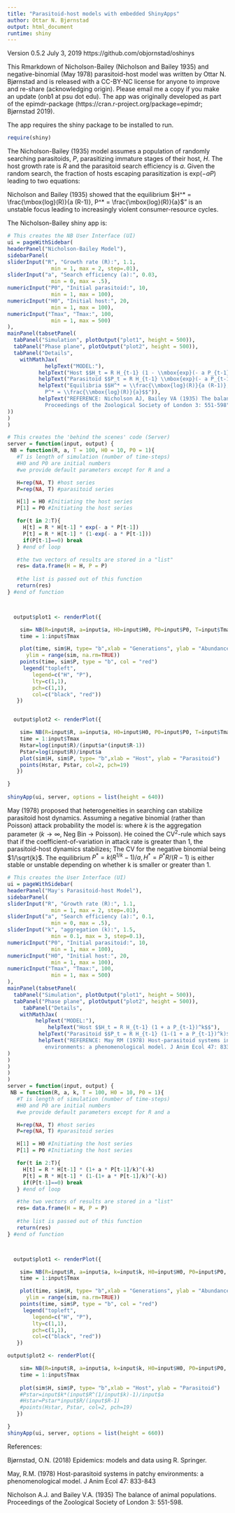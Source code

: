 ```yaml
---
title: "Parasitoid-host models with embedded ShinyApps"
author: Ottar N. Bjørnstad
output: html_document
runtime: shiny
---
```


Version 0.5.2 July 3, 2019 
https://github.com/objornstad/oshinys

This Rmarkdown of Nicholson-Bailey (Nicholson and Bailey 1935) and negative-binomial (May 1978) parasitoid-host model was written by Ottar N. Bjørnstad and is released with a CC-BY-NC license for anyone to improve and re-share (acknowledging origin). Please email me a copy if you make an update (onb1 at psu dot edu). The app was originally developed as part of the epimdr-package (https://cran.r-project.org/package=epimdr; Bjørnstad 2019).

The app requires the shiny package to be installed to run. 
```r
require(shiny)
```

The Nicholson-Bailey (1935) model assumes a population of randomly searching parasitoids, $P$, parasitizing immature stages of their host, $H$. The host growth rate is $R$ and the parasitoid search efficiency is $a$. Given the random search, the fraction of hosts escaping parasitization is $\mbox{exp}(- a P)$ leading to two equations: 

\begin{align}
H_{t+1} & = \underbrace{R H_t}_{\mbox{reproduction}} \underbrace{e^{-a P_t}}_{\mbox{not parasitized}}\\
P_{t+1} & =   R H_t  \underbrace{(1-e^{-a P_t}) }_{\mbox{parasitized}}
\end{align}

Nicholson and Bailey (1935) showed that the equilibrium $H^* = \frac{\mbox{log}(R)}{a (R-1)}, P^* = \frac{\mbox{log}(R)}{a}$" is an unstable focus leading to increasingly violent consumer-resource cycles.

The Nicholson-Bailey shiny app is:

```r
# This creates the NB User Interface (UI)
ui = pageWithSidebar(
headerPanel("Nicholson-Bailey Model"),
sidebarPanel(
sliderInput("R", "Growth rate (R):", 1.1,
              min = 1, max = 2, step=.01),
sliderInput("a", "Search efficiency (a):", 0.03,
              min = 0, max = .5),
numericInput("P0", "Initial parasitoid:", 10,
              min = 1, max = 100),
numericInput("H0", "Initial host:", 20,
              min = 1, max = 100),
numericInput("Tmax", "Tmax:", 100,
              min = 1, max = 500)
),
mainPanel(tabsetPanel(
  tabPanel("Simulation", plotOutput("plot1", height = 500)),
  tabPanel("Phase plane", plotOutput("plot2", height = 500)),
  tabPanel("Details",
    withMathJax(
            helpText("MODEL:"),
          helpText("Host $$H_t = R H_{t-1} (1 - \\mbox{exp}(- a P_{t-1}))$$"),
          helpText("Parasitoid $$P_t = R H_{t-1} \\mbox{exp}(- a P_{t-1})$$"),
          helpText("Equilibria $$H^* = \\frac{\\mbox{log}(R)}{a (R-1)}, 
            P^* = \\frac{\\mbox{log}(R)}{a}$$")),
          helpText("REFERENCE: Nicholson AJ, Bailey VA (1935) The balance of animal populations. 
            Proceedings of the Zoological Society of London 3: 551-598")
))
)
)

# This creates the 'behind the scenes' code (Server)
server = function(input, output) {
 NB = function(R, a, T = 100, H0 = 10, P0 = 1){
   #T is length of simulation (number of time-steps)
   #H0 and P0 are initial numbers
   #we provide default parameters except for R and a

   H=rep(NA, T) #host series
   P=rep(NA, T) #parasitoid series

   H[1] = H0 #Initiating the host series
   P[1] = P0 #Initiating the host series

   for(t in 2:T){
     H[t] = R * H[t-1] * exp(- a * P[t-1])
     P[t] = R * H[t-1] * (1-exp(- a * P[t-1]))
     if(P[t-1]==0) break
   } #end of loop

   #the two vectors of results are stored in a "list"
   res= data.frame(H = H, P = P)
 
   #the list is passed out of this function
   return(res)
} #end of function



  output$plot1 <- renderPlot({

    sim= NB(R=input$R, a=input$a, H0=input$H0, P0=input$P0, T=input$Tmax)
    time = 1:input$Tmax

    plot(time, sim$H, type= "b",xlab = "Generations", ylab = "Abundance", 
      ylim = range(sim, na.rm=TRUE))
    points(time, sim$P, type = "b", col = "red")
     legend("topleft",
        legend=c("H", "P"),
        lty=c(1,1),
        pch=c(1,1),
        col=c("black", "red"))
   })


  output$plot2 <- renderPlot({

    sim= NB(R=input$R, a=input$a, H0=input$H0, P0=input$P0, T=input$Tmax)
    time = 1:input$Tmax
    Hstar=log(input$R)/(input$a*(input$R-1))
    Pstar=log(input$R)/input$a
    plot(sim$H, sim$P, type= "b",xlab = "Host", ylab = "Parasitoid")
    points(Hstar, Pstar, col=2, pch=19)
   })

}
  
shinyApp(ui, server, options = list(height = 640))
```

May (1978) proposed that heterogeneities in searching can stabilize parasitoid host dynamics. Assuming a negative binomial (rather than Poisson) attack probability the model is:
\begin{align}
H_{t+1} & = R H_t (1+\frac{a P_t}{k})^{-k}\\
P_{t+1} & = R H_t (1-(1+\frac{a P_t}{k})^{-k}),
\end{align}
where $k$ is the aggregation parameter ($k \rightarrow \infty$, Neg Bin $\rightarrow$ Poisson). He coined the CV$^2$-rule which says that if the coefficient-of-variation in attack rate is greater than 1, the parasitoid-host dynamics stabilizes; The CV for the negative binomial being $1/\sqrt{k}$. The equilibrium $P^* = k (R^{1/k}-1) /a, H^*=P^* R / (R-1)$ is either stable or unstable depending on whether k is smaller or greater than 1.


```r
# This creates the User Interface (UI)
ui = pageWithSidebar(
headerPanel("May's Parasitoid-host Model"),
sidebarPanel(
sliderInput("R", "Growth rate (R):", 1.1,
              min = 1, max = 2, step=.01),
sliderInput("a", "Search efficiency (a):", 0.1,
              min = 0, max = .5),
sliderInput("k", "aggregation (k):", 1.5,
              min = 0.1, max = 3, step=0.1),
numericInput("P0", "Initial parasitoid:", 10,
              min = 1, max = 100),
numericInput("H0", "Initial host:", 20,
              min = 1, max = 100),
numericInput("Tmax", "Tmax:", 100,
              min = 1, max = 500)
),
mainPanel(tabsetPanel(
  tabPanel("Simulation", plotOutput("plot1", height = 500)),
  tabPanel("Phase plane", plotOutput("plot2", height = 500)),
     tabPanel("Details", 
    withMathJax(
         helpText("MODEL:"),
             helpText("Host $$H_t = R H_{t-1} (1 + a P_{t-1})^k$$"),
          helpText("Parasitoid $$P_t = R H_{t-1} (1-(1 + a P_{t-1})^k)$$"),
          helpText("REFERENCE: May RM (1978) Host-parasitoid systems in patchy 
            environments: a phenomenological model. J Anim Ecol 47: 833-843")
)
)
)
)
)
server = function(input, output) {
 NB = function(R, a, k, T = 100, H0 = 10, P0 = 1){
   #T is length of simulation (number of time-steps)
   #H0 and P0 are initial numbers
   #we provide default parameters except for R and a

   H=rep(NA, T) #host series
   P=rep(NA, T) #parasitoid series

   H[1] = H0 #Initiating the host series
   P[1] = P0 #Initiating the host series

   for(t in 2:T){
     H[t] = R * H[t-1] * (1+ a * P[t-1]/k)^(-k)
     P[t] = R * H[t-1] * (1-(1+ a * P[t-1]/k)^(-k))
     if(P[t-1]==0) break
   } #end of loop

   #the two vectors of results are stored in a "list"
   res= data.frame(H = H, P = P)
 
   #the list is passed out of this function
   return(res)
} #end of function



  output$plot1 <- renderPlot({

    sim= NB(R=input$R, a=input$a, k=input$k, H0=input$H0, P0=input$P0, T=input$Tmax)
    time = 1:input$Tmax

    plot(time, sim$H, type= "b",xlab = "Generations", ylab = "Abundance", 
      ylim = range(sim, na.rm=TRUE))
    points(time, sim$P, type = "b", col = "red")
     legend("topleft",
        legend=c("H", "P"),
        lty=c(1,1),
        pch=c(1,1),
        col=c("black", "red"))
   })

output$plot2 <- renderPlot({

    sim= NB(R=input$R, a=input$a, k=input$k, H0=input$H0, P0=input$P0, T=input$Tmax)
    time = 1:input$Tmax
   
    plot(sim$H, sim$P, type= "b",xlab = "Host", ylab = "Parasitoid")
    #Pstar=input$k*(input$R^(1/input$k)-1)/input$a
    #Hstar=Pstar*input$R/(input$R-1)
    #points(Hstar, Pstar, col=2, pch=19)
   })

}  
shinyApp(ui, server, options = list(height = 660))
```

References:

Bjørnstad, O.N. (2018) Epidemics: models and data using R. Springer.

May, R.M. (1978) Host-parasitoid systems in patchy environments: a phenomenological model. J Anim Ecol 47: 833-843

Nicholson A.J. and Bailey V.A. (1935) The balance of animal populations. Proceedings of the Zoological Society of London 3: 551-598.